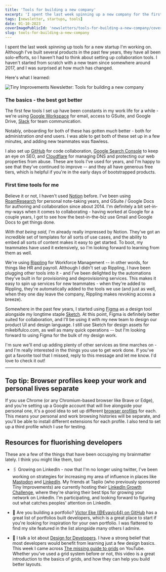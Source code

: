 ```yaml
---
title: 'Tools for building a new company'
excerpt: 'I spent the last week spinning up a new company for the first time since 2017. Here are the tools I used.'
tags: [newsletter, startups, tools]
date: 01-10-2023
coverImagePublicId: 'newsletters/tools-for-building-a-new-company/cover'
slug: tools-for-building-a-new-company
---
```


I spent the last week spinning up tools for a new startup I'm working on. Although I've built several products in the past few years, they have all been solo-efforts, so I haven't had to think about setting up collaboration tools. I haven't started from scratch with a new team since somewhere around 2017, and I was surprised at how much has changed.

Here's what I learned:

<Image
  publicId="newsletters/tools-for-building-a-new-company/cover"
  alt="Tiny Improvements Newsletter: Tools for building a new company"
/>

### The basics - the best got better

The first few tools I set up have been constants in my work life for a while - we're using [Google Workspace](https://workspace.google.com) for email, access to GSuite, and Google Drive, [Slack](https://slack.com) for team communication.

Notably, onboarding for both of these has gotten _much_ better - both for administration _and_ end users. I was able to get both of these set up in a few minutes, and adding new teammates was flawless.

I also set up [GitHub](https://github.com) for code collaboration, [Google Search Console](https://search.google.com/search-console/about) to keep an eye on SEO, and [Cloudflare](https://cloudflare.com) for managing DNS and protecting our web properties from abuse. These are tools I've used for years, and I'm happy to see that they've continued to improve -- and they all have generous free tiers, which is helpful if you're in the early days of bootstrapped products.

### First time tools for me

Believe it or not, I haven't used [Notion](https://notion.so) before. I've been using [RoamResearch](https://roamresearch.com) for personal note-taking years, and GSuite / Google Docs for authoring and collaboration since about 2014. I'm definitely a bit set-in-my-ways when it comes to collaborating - having worked at Google for a couple years, I got to see how the best-in-the-biz use Gmail and Google Docs to get things done.

_With that being said,_ I'm already really impressed by Notion. They've got an incredible set of templates for all sorts of use cases, and the ability to embed all sorts of content makes it easy to get started. To boot, my teammates have used it extensively, so I'm looking forward to learning from them as well.

We're using [Rippling](https://rippling.com) for Workforce Management -- in other words, for things like HR and payroll. Although I didn't set up Rippling, I have been plugging other tools into it - and I've been delighted by the automations they've built in for provisioning and deprovisioning services. This makes it easy to spin up services for new teammates - when they're added to Rippling, they're automatically added to the tools we use (and just as well, when they one day leave the company, Rippling makes revoking access a breeze).

Somewhere in the past few years, I started using [Figma](https://figma.com) as a design tool alongside my longtime staple [Sketch](https://sketch.com/). At this point, Figma is definitely better suited for collaboration, and I'll be using it with my new team to design our product UI and design language. I still use Sketch for design assets for mikebifulco.com, as well as many quick operations -- but I'm looking forward to using Figma for the bulk of my design work.

I'm sure we'll end up adding plenty of other services as time marches on - and I'm really interested in the things you use to get work done. If you've got a favorite tool that I missed, reply to this message and let me know. I'd love to check it out!

---

## Top tip: Browser profiles keep your work and personal lives separate

If you use Chrome (or any Chromium-based browser like Brave or Edge), and you're setting up a Google account that will live alongside your personal one, it's a good idea to set up different [browser profiles](https://support.google.com/chrome/answer/2364824) for each. This means your personal and work browsing histories will be separate, and you'll be able to install different extensions for each profile. I also tend to set up a third profile which I use for testing.

## Resources for fluorishing developers

These are a few of the things that have been occupying my brainmatter lately. I think you might like them, too!

- 🖇️ Growing on LinkedIn - now that I'm no longer using twitter, I've been working on strategies for increasing my area of influence in places like [Mastodon](https://hachyderm.io/@irreverentmike) and [LinkedIn](https://linkedin.com/in/mbifulco). My friends at Taplio (who previously sponsored Tiny Improvements) are currently hosting their [LinkedIn Growth Challenge](https://taplio.com/linkedin-growth-challenge-2023), where they're sharing their best tips for growing your network on LinkedIn. I'm participating, and looking forward to figuring out what catches peoples' attention on LinkedIn.

- 💼 Are you building a portfolio? [Victor Eke (@Evavic44) on GitHub](https://github.com/Evavic44/portfolio-ideas) has a great list of portfolios built developers, which is a great place to start if you're looking for inspiration for your own portfolio. I was flattered to find my site featured in the list alongside many others I admire.

- 🎥 I talk a lot about [Design for Developers](https://mikebifulco.com/newsletter/design-rules-everyone-should-know). I have a strong belief that most developers would benefit from learning just a few design basics. This week I came across [The missing guide to grids](https://www.youtube.com/watch?v=wIabVp0Hh8U) on YouTube. Whether you've used a grid system before or not, this video is a great introduction to the basics of grids, and how they can help you build better layouts.
